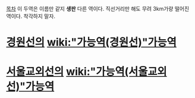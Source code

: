 [[목차]]
이 두역은 이름만 같지 '''생판''' 다른 역이다. 직선거리만 해도 무려 3km가량 떨어진 역이다. 착각하지 말자.
= [[경원선]]의 [[wiki:"가능역(경원선)"가능역]] =
= [[서울교외선]]의 [[wiki:"가능역(서울교외선)"가능역]] =
